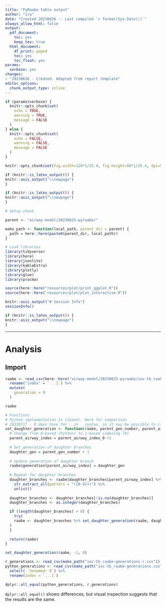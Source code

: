 ```yaml
---
title: "PyRaabe table output"
author: "irw"
date: "Created 20230626 -- Last compiled `r format(Sys.Date())`"
always_allow_html: false
output:
  pdf_document:
    toc: yes
    keep_tex: true
  html_document:
    df_print: paged
    toc: yes
    toc_float: yes
params:
  verbose: yes
changes:
- "20230626 - Created. Adapted from report template"
editor_options: 
  chunk_output_type: inline
---
```


```r
if (params$verbose) {
  knitr::opts_chunk$set(
    echo = TRUE,
    warning = TRUE,
    message = FALSE
  )
} else {
  knitr::opts_chunk$set(
    echo = FALSE,
    warning = FALSE,
    message = FALSE
  )
}

knitr::opts_chunk$set(fig.width=120*1/25.4, fig.height=90*1/25.4, dpi=500)
```

```r
if (knitr::is_latex_output()) {
knitr::asis_output("\\newpage")
}
```

```r
if (knitr::is_latex_output()) {
knitr::asis_output("\\newpage")
}
```

```r
# Setup chunk

parent <- "airway-model/20230625-pyraabe/"

make_path <- function(local_path, parent_dir = parent) {
  path = here::here(paste0(parent_dir, local_path))
}

# Load libraries
library(tidyverse)
library(here)
library(jsonlite)
library(kableExtra)
library(plotly)
library(glue)
library(pracma)

source(here::here("resources/plot/print_ggplot.R"))
source(here::here("resources/plot/plot_interactive.R"))

knitr::asis_output("# Session Info")
sessionInfo()
```

```r
if (knitr::is_latex_output()) {
knitr::asis_output("\\newpage")
}
```

---
# Analysis

## Import
```r
raabe <- read_csv(here::here("airway-model/20230625-pyraabe/ioc-tb_raabe.csv")) %>% 
  rename("index" = `...1`) %>% 
  mutate(
    generation = 0
  )

raabe
```
  
```r
# Functions
# Python implementation is cleaner. Here for comparison
# 20230717 - R does have for _ in _ syntax, so it may be possible to clean this up in the future
set_daughter_generation <- function(raabe, parent_gen_number, parent_airway_index_0) {
  # Change from 0-based (Python) to 1-based indexing (R)
  parent_airway_index = parent_airway_index_0 +1
  
  # Set generation of daughter branches
  daughter_gen = parent_gen_number + 1
  
  # Update generation of daughter branch
  raabe$generation[parent_airway_index] = daughter_gen
  
  # Repeat for daughter branches
  daughter_branches <- raabe$daughter_branches[parent_airway_index] %>% 
    str_extract_all(pattern = "([0-9]+)") %>% 
    unlist()
  
  daughter_branches <- daughter_branches[!is.na(daughter_branches)]
  daughter_branches <- as.integer(daughter_branches)

  if (length(daughter_branches) > 0) {
    try(
    raabe <- daughter_branches %>% set_daughter_generation(raabe, daughter_gen, .)
  )
  }
  
  return(raabe)
}
```

```r
set_daughter_generation(raabe, -1, 0)
```

```r
r_generations <- read_csv(make_path("ioc-tb_raabe-generations-r.csv"))
python_generations <- read_csv(make_path("ioc-tb_raabe-generations.csv")) %>% 
  select(-`Unnamed: 0`) %>% 
  rename(index = `...1`)

dplyr::all_equal(python_generations, r_generations)
```

`dplyr::all_equal()` shows differences, but visual inspection suggests that the
results are the same.

```r

```

